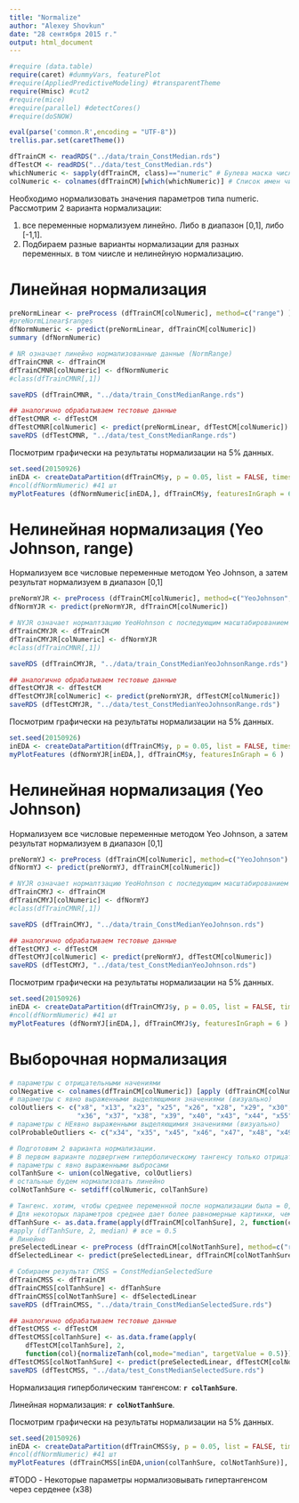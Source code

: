 ```yaml
---
title: "Normalize"
author: "Alexey Shovkun"
date: "28 сентября 2015 г."
output: html_document
---
```


```r
#require (data.table)
require(caret) #dummyVars, featurePlot
#require(AppliedPredictiveModeling) #transparentTheme
require(Hmisc) #cut2
#require(mice)
#require(parallel) #detectCores()
#require(doSNOW)

eval(parse('common.R',encoding = "UTF-8"))
trellis.par.set(caretTheme())
```

```r
dfTrainCM <- readRDS("../data/train_ConstMedian.rds")
dfTestCM <- readRDS("../data/test_ConstMedian.rds")
whichNumeric <- sapply(dfTrainCM, class)=="numeric" # Булева маска числовых столбцов
colNumeric <- colnames(dfTrainCM)[which(whichNumeric)] # Список имен числовых столбцов

```

Необходимо нормализовать значения параметров типа numeric. Рассмотрим 2 варианта нормализации:

1. все переменные нормализуем линейно. Либо в диапазон [0,1], либо [-1,1].
2. Подбираем разные варианты нормализации для разных переменных. в том чиисле и нелинейную нормализацию.

# Линейная нормализация

```r
preNormLinear <- preProcess (dfTrainCM[colNumeric], method=c("range") )
#preNormLinear$ranges
dfNormNumeric <- predict(preNormLinear, dfTrainCM[colNumeric])
summary (dfNormNumeric)  

# NR означает линейно нормализованные данные (NormRange)
dfTrainCMNR <- dfTrainCM
dfTrainCMNR[colNumeric] <- dfNormNumeric
#class(dfTrainCMNR[,1])

saveRDS (dfTrainCMNR, "../data/train_ConstMedianRange.rds")

## аналогично обрабатываем тестовые данные
dfTestCMNR <- dfTestCM
dfTestCMNR[colNumeric] <- predict(preNormLinear, dfTestCM[colNumeric])
saveRDS (dfTestCMNR, "../data/test_ConstMedianRange.rds")
```

Посмотрим графически на результаты нормализации на 5% данных.

```r
set.seed(20150926)
inEDA <- createDataPartition(dfTrainCM$y, p = 0.05, list = FALSE, times = 1)
#ncol(dfNormNumeric) #41 шт
myPlotFeatures (dfNormNumeric[inEDA,], dfTrainCM$y, featuresInGraph = 6 )

```

# Нелинейная нормализация (Yeo Johnson, range)

Нормализуем все числовые переменные методом Yeo Johnson, а затем результат нормализуем в диапазон [0,1]
```r
preNormYJR <- preProcess (dfTrainCM[colNumeric], method=c("YeoJohnson", "range") )
dfNormYJR <- predict(preNormYJR, dfTrainCM[colNumeric])

# NYJR означает нормалтзацию YeoHohnson с последующим масштабированием [0,1] (NormYeaJohnsonRange)
dfTrainCMYJR <- dfTrainCM
dfTrainCMYJR[colNumeric] <- dfNormYJR
#class(dfTrainCMNR[,1])

saveRDS (dfTrainCMYJR, "../data/train_ConstMedianYeoJohnsonRange.rds")

## аналогично обрабатываем тестовые данные
dfTestCMYJR <- dfTestCM
dfTestCMYJR[colNumeric] <- predict(preNormYJR, dfTestCM[colNumeric])
saveRDS (dfTestCMYJR, "../data/test_ConstMedianYeoJohnsonRange.rds")
```

Посмотрим графически на результаты нормализации на 5% данных.

```r
set.seed(20150926)
inEDA <- createDataPartition(dfTrainCM$y, p = 0.05, list = FALSE, times = 1)
myPlotFeatures (dfNormYJR[inEDA,], dfTrainCM$y, featuresInGraph = 6 )
```

# Нелинейная нормализация (Yeo Johnson)

Нормализуем все числовые переменные методом Yeo Johnson, а затем результат нормализуем в диапазон [0,1]
```r
preNormYJ <- preProcess (dfTrainCM[colNumeric], method=c("YeoJohnson") )
dfNormYJ <- predict(preNormYJ, dfTrainCM[colNumeric])

# NYJR означает нормалтзацию YeoHohnson с последующим масштабированием [0,1] (NormYeaJohnsonRange)
dfTrainCMYJ <- dfTrainCM
dfTrainCMYJ[colNumeric] <- dfNormYJ
#class(dfTrainCMNR[,1])

saveRDS (dfTrainCMYJ, "../data/train_ConstMedianYeoJohnson.rds")

## аналогично обрабатываем тестовые данные
dfTestCMYJ <- dfTestCM
dfTestCMYJ[colNumeric] <- predict(preNormYJ, dfTestCM[colNumeric])
saveRDS (dfTestCMYJ, "../data/test_ConstMedianYeoJohnson.rds")
```

Посмотрим графически на результаты нормализации на 5% данных.

```r
set.seed(20150926)
inEDA <- createDataPartition(dfTrainCMYJ$y, p = 0.05, list = FALSE, times = 1)
#ncol(dfNormNumeric) #41 шт
myPlotFeatures (dfNormYJ[inEDA,], dfTrainCMYJ$y, featuresInGraph = 6 )

```

# Выборочная нормализация

```r
# параметры с отрицательными начениями
colNegative <- colnames(dfTrainCM[colNumeric]) [apply (dfTrainCM[colNumeric], 2, min)<0]
# параметры с явно выраженными выделяющимия значениями (визуально)
colOutliers <- c("x8", "x13", "x23", "x25", "x26", "x28", "x29", "x30", "x32", 
                 "x36", "x37", "x38", "x39", "x40", "x43", "x44", "x55", "x61")
# параметры с НЕявно выраженными выделяющимия значениями (визуально)
colProbableOutliers <- c("x34", "x35", "x45", "x46", "x47", "x48", "x49", "x50", "x57", "x58", "x59")

# Подготовим 2 варианта нормализации.
# В первом варианте подвергнем гиперболическому тангенсу только отрицательные параметры и
# параметры с явно выраженными выбросами
colTanhSure <- union(colNegative, colOutliers)
# остальные будем нормализовать линейно
colNotTanhSure <- setdiff(colNumeric, colTanhSure)

# Тангенс. хотим, чтобы среднее переменной после нормализации была = 0,5 
# Для некоторых параметров среднее дает более равномерные картинки, чем медиана.
dfTanhSure <- as.data.frame(apply(dfTrainCM[colTanhSure], 2, function(col){normalizeTanh(col,mode="median", targetValue = 0.5)}))
#apply (dfTanhSure, 2, median) # все = 0.5
# Линейно
preSelectedLinear <- preProcess (dfTrainCM[colNotTanhSure], method=c("range") )
dfSelectedLinear <- predict(preSelectedLinear, dfTrainCM[colNotTanhSure])

# Собираем результат CMSS = ConstMedianSelectedSure
dfTrainCMSS <- dfTrainCM
dfTrainCMSS[colTanhSure] <- dfTanhSure
dfTrainCMSS[colNotTanhSure] <- dfSelectedLinear
saveRDS (dfTrainCMSS, "../data/train_ConstMedianSelectedSure.rds")

## аналогично обрабатываем тестовые данные
dfTestCMSS <- dfTestCM
dfTestCMSS[colTanhSure] <- as.data.frame(apply(
    dfTestCM[colTanhSure], 2, 
    function(col){normalizeTanh(col,mode="median", targetValue = 0.5)}))
dfTestCMSS[colNotTanhSure] <- predict(preSelectedLinear, dfTestCM[colNotTanhSure])
saveRDS (dfTestCMSS, "../data/test_ConstMedianSelectedSure.rds")

```

Нормализация гиперболическим тангенсом: **`r colTanhSure`**.

Линейная нормализация: **`r colNotTanhSure`**.

Посмотрим графически на результаты нормализации на 5% данных.

```r
set.seed(20150926)
inEDA <- createDataPartition(dfTrainCMSS$y, p = 0.05, list = FALSE, times = 1)
#ncol(dfNormNumeric) #41 шт
myPlotFeatures (dfTrainCMSS[inEDA,union(colTanhSure, colNotTanhSure)], dfTrainCMSS$y, featuresInGraph = 6 )

```

#TODO
 - Некоторые параметры нормализовывать гипертангенсом через серденее (х38)

